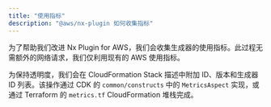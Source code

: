 ```yaml
---
title: "使用指标"
description: "@aws/nx-plugin 如何收集指标"
---
```




为了帮助我们改进 Nx Plugin for AWS，我们会收集生成器的使用指标。此过程无需额外的网络请求，我们仅利用现有的 AWS 使用指标。

为保持透明度，我们会在 CloudFormation Stack 描述中附加 ID、版本和生成器 ID 列表。该操作通过 CDK 的 `common/constructs` 中的 `MetricsAspect` 实现，或通过 Terraform 的 `metrics.tf` CloudFormation 堆栈完成。